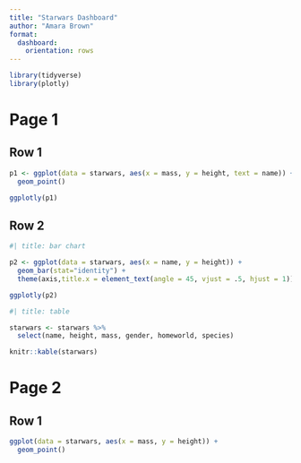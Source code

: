 ```yaml
---
title: "Starwars Dashboard"
author: "Amara Brown"
format:
  dashboard:
    orientation: rows
---
```


```r
library(tidyverse)
library(plotly)
```

# Page 1

## Row 1

```r
p1 <- ggplot(data = starwars, aes(x = mass, y = height, text = name)) +
  geom_point()

ggplotly(p1)
```

## Row 2 {.tabset}

```r
#| title: bar chart

p2 <- ggplot(data = starwars, aes(x = name, y = height)) +
  geom_bar(stat="identity") +
  theme(axis,title.x = element_text(angle = 45, vjust = .5, hjust = 1))

ggplotly(p2)
```

```r
#| title: table

starwars <- starwars %>%
  select(name, height, mass, gender, homeworld, species)

knitr::kable(starwars)
```

# Page 2

## Row 1

```r
ggplot(data = starwars, aes(x = mass, y = height)) +
  geom_point()
```
